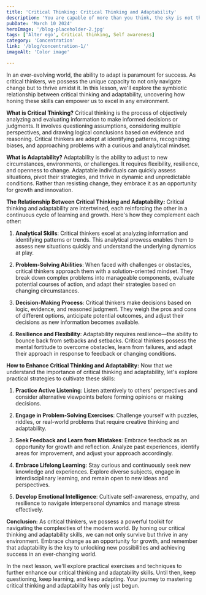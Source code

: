 ```yaml
---
title: 'Critical Thinking: Critical Thinking and Adaptability'
description: 'You are capable of more than you think, the sky is not the limiter-how much more you think you can do is.'
pubDate: 'March 10 2024'
heroImage: '/blog-placeholder-2.jpg'
tags: ['Alter ego', Critical thinking, Self awareness]
category: 'Concentration'
link: '/blog/concentration-1/'
imageAlt: 'Color image'

---
```


In an ever-evolving world, the ability to adapt is paramount for success. As critical thinkers, we possess the unique capacity to not only navigate change but to thrive amidst it. In this lesson, we'll explore the symbiotic relationship between critical thinking and adaptability, uncovering how honing these skills can empower us to excel in any environment.

**What is Critical Thinking?**
Critical thinking is the process of objectively analyzing and evaluating information to make informed decisions or judgments. It involves questioning assumptions, considering multiple perspectives, and drawing logical conclusions based on evidence and reasoning. Critical thinkers are adept at identifying patterns, recognizing biases, and approaching problems with a curious and analytical mindset.

**What is Adaptability?**
Adaptability is the ability to adjust to new circumstances, environments, or challenges. It requires flexibility, resilience, and openness to change. Adaptable individuals can quickly assess situations, pivot their strategies, and thrive in dynamic and unpredictable conditions. Rather than resisting change, they embrace it as an opportunity for growth and innovation.

**The Relationship Between Critical Thinking and Adaptability:**
Critical thinking and adaptability are intertwined, each reinforcing the other in a continuous cycle of learning and growth. Here's how they complement each other:

1. **Analytical Skills**: Critical thinkers excel at analyzing information and identifying patterns or trends. This analytical prowess enables them to assess new situations quickly and understand the underlying dynamics at play.

2. **Problem-Solving Abilities**: When faced with challenges or obstacles, critical thinkers approach them with a solution-oriented mindset. They break down complex problems into manageable components, evaluate potential courses of action, and adapt their strategies based on changing circumstances.

3. **Decision-Making Process**: Critical thinkers make decisions based on logic, evidence, and reasoned judgment. They weigh the pros and cons of different options, anticipate potential outcomes, and adjust their decisions as new information becomes available.

4. **Resilience and Flexibility**: Adaptability requires resilience—the ability to bounce back from setbacks and setbacks. Critical thinkers possess the mental fortitude to overcome obstacles, learn from failures, and adapt their approach in response to feedback or changing conditions.

**How to Enhance Critical Thinking and Adaptability:**
Now that we understand the importance of critical thinking and adaptability, let's explore practical strategies to cultivate these skills:

1. **Practice Active Listening**: Listen attentively to others' perspectives and consider alternative viewpoints before forming opinions or making decisions.

2. **Engage in Problem-Solving Exercises**: Challenge yourself with puzzles, riddles, or real-world problems that require creative thinking and adaptability.

3. **Seek Feedback and Learn from Mistakes**: Embrace feedback as an opportunity for growth and reflection. Analyze past experiences, identify areas for improvement, and adjust your approach accordingly.

4. **Embrace Lifelong Learning**: Stay curious and continuously seek new knowledge and experiences. Explore diverse subjects, engage in interdisciplinary learning, and remain open to new ideas and perspectives.

5. **Develop Emotional Intelligence**: Cultivate self-awareness, empathy, and resilience to navigate interpersonal dynamics and manage stress effectively.

**Conclusion:**
As critical thinkers, we possess a powerful toolkit for navigating the complexities of the modern world. By honing our critical thinking and adaptability skills, we can not only survive but thrive in any environment. Embrace change as an opportunity for growth, and remember that adaptability is the key to unlocking new possibilities and achieving success in an ever-changing world.

In the next lesson, we'll explore practical exercises and techniques to further enhance our critical thinking and adaptability skills. Until then, keep questioning, keep learning, and keep adapting. Your journey to mastering critical thinking and adaptability has only just begun.